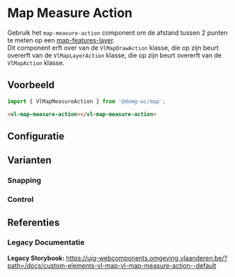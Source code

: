 
# Map Measure Action

Gebruik het `map-measure-action` component om de afstand tussen 2 punten te meten op een [map-features-layer](/docs/map-layer-vector-layer-features-layer--map-features-layer-default).<br/>
Dit component erft over van de `VlMapDrawAction` klasse, die op zijn beurt overerft van de `VlMapLayerAction` klasse, die op zijn beurt overerft van de `VlMapAction` klasse.

## Voorbeeld

```js
import { VlMapMeasureAction } from '@domg-wc/map';
```

```html
<vl-map-measure-action></vl-map-measure-action>
```

<DocsStory id="map-action-draw-action-measure-action--map-measure-action-default" />

## Configuratie

<ArgsTable story={PRIMARY_STORY} />

## Varianten

### Snapping

<DocsStory id="map-action-draw-action-measure-action--map-measure-action-snapping" />

### Control

<DocsStory id="map-action-draw-action-measure-action--map-measure-action-control" />

## Referenties

### Legacy Documentatie

**Legacy Storybook:** https://uig-webcomponents.omgeving.vlaanderen.be/?path=/docs/custom-elements-vl-map-vl-map-measure-action--default
